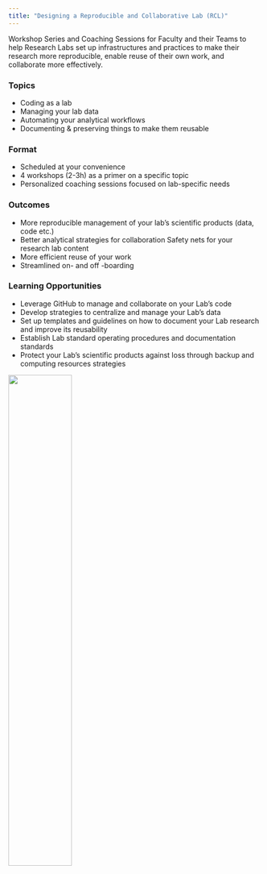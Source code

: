 ```yaml
---
title: "Designing a Reproducible and Collaborative Lab (RCL)"
---
```


Workshop Series and Coaching Sessions for Faculty and their Teams to help Research Labs set up infrastructures and practices to make their research more reproducible, enable reuse of their own work, and collaborate more effectively.


### Topics

- Coding as a lab
- Managing your lab data
- Automating your analytical workflows
- Documenting & preserving things to make them reusable


### Format

- Scheduled at your convenience
- 4 workshops (2-3h) as a primer on a specific topic
- Personalized coaching sessions focused on lab-specific needs


### Outcomes

- More reproducible management of your lab's scientific products (data, code etc.) 
- Better analytical strategies for collaboration Safety nets for your research lab content 
- More efficient reuse of your work
- Streamlined on- and off -boarding


### Learning Opportunities

- Leverage GitHub to manage and collaborate on your Lab’s code 
- Develop strategies to centralize and manage your Lab’s data 
- Set up templates and guidelines on how to document your Lab research and improve its reusability
- Establish Lab standard operating procedures and documentation standards
- Protect your Lab’s scientific products against loss through backup and computing resources strategies



![](img/rds_hex.png){fig-align="center" width=50%}